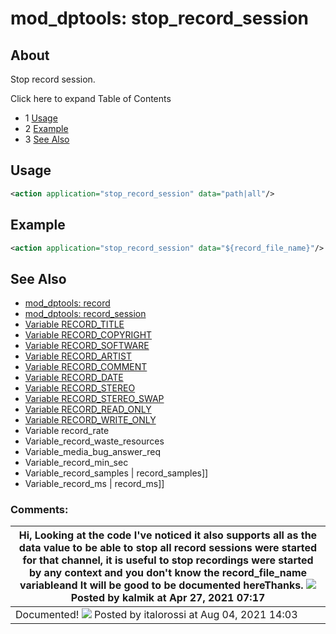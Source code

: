 
# mod_dptools: stop_record_session 

 

## About

Stop record session.

Click here to expand Table of Contents

* 1 [Usage](#-freeswitch--mod_dptools-stop_record_session-)
* 2 [Example](#-freeswitch--mod_dptools-stop_record_session-)
* 3 [See Also](#-freeswitch--mod_dptools-stop_record_session-)

## Usage

```xml
<action application="stop_record_session" data="path|all"/>
```

## Example

```xml
<action application="stop_record_session" data="${record_file_name}"/>
```

## See Also

* [mod\_dptools: record](./6587041.mdx#0-about)
* [mod\_dptools: record\_session](./6587110.mdx#about)
* [Variable RECORD\_TITLE](../../../Channel-Variables-Catalog/RECORD_TITLE_16352865.mdx#record_title)
* [Variable RECORD\_COPYRIGHT](../../../Channel-Variables-Catalog/RECORD_COPYRIGHT_16352868.mdx#record_copyright)
* [Variable RECORD\_SOFTWARE](../../../Channel-Variables-Catalog/RECORD_SOFTWARE_16352871.mdx#record_software)
* [Variable RECORD\_ARTIST](../../../Channel-Variables-Catalog/RECORD_ARTIST_16352874.mdx#record_artist)
* [Variable RECORD\_COMMENT](../../../Channel-Variables-Catalog/RECORD_COMMENT_16352877.mdx#record_comment)
* [Variable RECORD\_DATE](../../../Channel-Variables-Catalog/RECORD_DATE_16352880.mdx#record_date)
* [Variable RECORD\_STEREO](../../../Channel-Variables-Catalog/RECORD_STEREO_16352883.mdx#comments)
* [Variable RECORD\_STEREO\_SWAP](../../../Channel-Variables-Catalog/RECORD_STEREO_SWAP_16353895.mdx#record_stereo_swap)
* [Variable RECORD\_READ\_ONLY](../../../Channel-Variables-Catalog/RECORD_READ_ONLY_16353891.mdx#--)
* [Variable RECORD\_WRITE\_ONLY](../../../Channel-Variables-Catalog/RECORD_WRITE_ONLY_16354620.mdx#see-also)
* Variable record\_rate
* Variable\_record\_waste\_resources
* Variable\_media\_bug\_answer\_req
* Variable\_record\_min\_sec
* Variable\_record\_samples | record\_samples\]\]
* Variable\_record\_ms | record\_ms\]\]
  
  
### Comments:

| Hi, Looking at the code I've noticed it also supports **all** as the data value to be able to stop all record sessions were started for that channel, it is useful to stop recordings were started by any context and you don't know the record\_file\_name variableand It will be good to be documented hereThanks. ![](/images/icons/contenttypes/comment_16.png) Posted by kalmik at Apr 27, 2021 07:17 |
| --------------------------------------------------------------------------------------------------------------------------------------------------------------------------------------------------------------------------------------------------------------------------------------------------------------------------------------------------------------------------------------------------------- |
| Documented! ![](/images/icons/contenttypes/comment_16.png) Posted by italorossi at Aug 04, 2021 14:03                                                                                                                                                                                                                                                                                                      |



